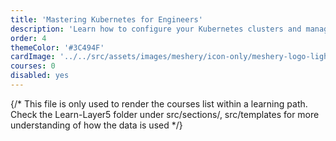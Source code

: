 ```yaml
---
title: 'Mastering Kubernetes for Engineers'
description: 'Learn how to configure your Kubernetes clusters and manage the lifecycle of your workloads'
order: 4
themeColor: '#3C494F'
cardImage: '../../src/assets/images/meshery/icon-only/meshery-logo-light.webp'
courses: 0
disabled: yes
---
```


{/*
  This file is only used to render the courses list within a learning path.
  Check the Learn-Layer5 folder under src/sections/, src/templates for more understanding of how the data is used
*/}